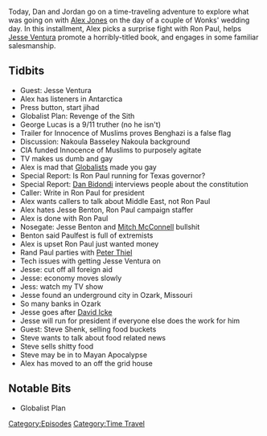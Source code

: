 {{DEFAULTSORT:
    #_EPISODE_0481:September 13, 2012
}}{{Episode
    | title           = September 13, 2012
    | caption         = Listen to this episode on [https://knowledgefight.libsyn.com/481-september-13-2012 Libsyn] [https://open.spotify.com/episode/0dKlSd1Z7akAjmyAvnsFkx Spotify], Read the [[Transcript/481: September 13, 2012|Unofficial Transcript]]
    | episodeNumber   = 481
    | length          = 01:52:06
    | airDate         = September 14, 2020
    | coverageDate    = September 13, 2012
    | episodeType     = [[:Category:Time Travel|Time Travel]]
    | appearance      = [[Jesse Ventura]], [[Ron Paul]], [[Rand Paul]], [[George Lucas]], [[Nakoula Basseley Nakoula]], [[Dan Bidondi]], [[Jesse Benton]], [[Mitch McConnell]], [[Peter Thiel]], [[David Icke]], [[Steve Shenk]]
    | oocDrop         = Demoblimps and Reblublicans; I don't want to hear about Ron Paul ever again
    | previousEpisode = [[480: September 9-10, 2020]]
    | nextEpisode     = [[482: September 15, 2020]]
}}

{{Stub}}

Today, Dan and Jordan go on a time-traveling adventure to explore what was going on with [[Alex Jones]] on the day of a couple of Wonks' wedding day. In this installment, Alex picks a surprise fight with Ron Paul, helps [[Jesse Ventura]] promote a horribly-titled book, and engages in some familiar salesmanship.

==Tidbits==

*Guest: Jesse Ventura
*Alex has listeners in Antarctica
*Press button, start jihad
*Globalist Plan: Revenge of the Sith
*George Lucas is a 9/11 truther (no he isn't)
*Trailer for Innocence of Muslims proves Benghazi is a false flag
*Discussion: Nakoula Basseley Nakoula background
*CIA funded Innocence of Muslims to purposely agitate
*TV makes us dumb and gay
*Alex is mad that [[Globalists]] made you gay
*Special Report: Is Ron Paul running for Texas governor?
*Special Report: [[Dan Bidondi]] interviews people about the constitution
*Caller: Write in Ron Paul for president
*Alex wants callers to talk about Middle East, not Ron Paul
*Alex hates Jesse Benton, Ron Paul campaign staffer
*Alex is done with Ron Paul
*Nosegate: Jesse Benton and [[Mitch McConnell]] bullshit
*Benton said Paulfest is full of extremists
*Alex is upset Ron Paul just wanted money
*Rand Paul parties with [[Peter Thiel]]
*Tech issues with getting Jesse Ventura on
*Jesse: cut off all foreign aid
*Jesse: economy moves slowly
*Jess: watch my TV show
*Jesse found an underground city in Ozark, Missouri
*So many banks in Ozark
*Jesse goes after [[David Icke]]
*Jesse will run for president if everyone else does the work for him
*Guest: Steve Shenk, selling food buckets
*Steve wants to talk about food related news
*Steve sells shitty food
*Steve may be in to Mayan Apocalypse
*Alex has moved to an off the grid house

==Notable Bits==

*Globalist Plan

[[Category:Episodes]]
[[Category:Time Travel]]
